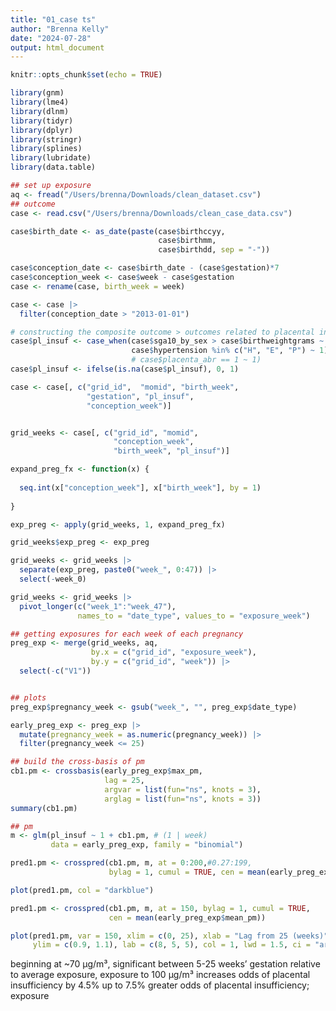```yaml
---
title: "01_case ts"
author: "Brenna Kelly"
date: "2024-07-28"
output: html_document
---
```


```r
knitr::opts_chunk$set(echo = TRUE)
```

```r

library(gnm)
library(lme4)
library(dlnm)
library(tidyr)
library(dplyr)
library(stringr)
library(splines)
library(lubridate)
library(data.table)

```

```r

## set up exposure
aq <- fread("/Users/brenna/Downloads/clean_dataset.csv")
## outcome
case <- read.csv("/Users/brenna/Downloads/clean_case_data.csv")

```


```r

case$birth_date <- as_date(paste(case$birthccyy,
                                 case$birthmm,
                                 case$birthdd, sep = "-"))

case$conception_date <- case$birth_date - (case$gestation)*7
case$conception_week <- case$week - case$gestation
case <- rename(case, birth_week = week)

case <- case |>
  filter(conception_date > "2013-01-01")

# constructing the composite outcome > outcomes related to placental insufficiency
case$pl_insuf <- case_when(case$sga10_by_sex > case$birthweightgrams ~ 1, # sga
                           case$hypertension %in% c("H", "E", "P") ~ 1)
                           # case$placenta_abr == 1 ~ 1)
case$pl_insuf <- ifelse(is.na(case$pl_insuf), 0, 1)

case <- case[, c("grid_id",  "momid", "birth_week",
                 "gestation", "pl_insuf",
                 "conception_week")]


grid_weeks <- case[, c("grid_id", "momid",
                       "conception_week",
                       "birth_week", "pl_insuf")]

expand_preg_fx <- function(x) {
  
  seq.int(x["conception_week"], x["birth_week"], by = 1)
  
}

exp_preg <- apply(grid_weeks, 1, expand_preg_fx)

grid_weeks$exp_preg <- exp_preg

grid_weeks <- grid_weeks |>
  separate(exp_preg, paste0("week_", 0:47)) |>
  select(-week_0)

grid_weeks <- grid_weeks |>
  pivot_longer(c("week_1":"week_47"), 
               names_to = "date_type", values_to = "exposure_week")

## getting exposures for each week of each pregnancy
preg_exp <- merge(grid_weeks, aq, 
                  by.x = c("grid_id", "exposure_week"), 
                  by.y = c("grid_id", "week")) |>
  select(-c("V1"))


## plots
preg_exp$pregnancy_week <- gsub("week_", "", preg_exp$date_type)

early_preg_exp <- preg_exp |>
  mutate(pregnancy_week = as.numeric(pregnancy_week)) |>
  filter(pregnancy_week <= 25)
```



```r
## build the cross-basis of pm
cb1.pm <- crossbasis(early_preg_exp$max_pm, 
                     lag = 25, 
                     argvar = list(fun="ns", knots = 3), 
                     arglag = list(fun="ns", knots = 3))
summary(cb1.pm)

## pm
m <- glm(pl_insuf ~ 1 + cb1.pm, # (1 | week)
         data = early_preg_exp, family = "binomial")

pred1.pm <- crosspred(cb1.pm, m, at = 0:200,#0.27:199, 
                      bylag = 1, cumul = TRUE, cen = mean(early_preg_exp$max_pm))

plot(pred1.pm, col = "darkblue")

pred1.pm <- crosspred(cb1.pm, m, at = 150, bylag = 1, cumul = TRUE, 
                      cen = mean(early_preg_exp$mean_pm))

plot(pred1.pm, var = 150, xlim = c(0, 25), xlab = "Lag from 25 (weeks)", ylab = "OR for maxpm = 150",
     ylim = c(0.9, 1.1), lab = c(8, 5, 5), col = 1, lwd = 1.5, ci = "area")
```


beginning at ~70 µg/m³, significant between 5-25 weeks' gestation
relative to average exposure, exposure to 100 µg/m³ increases odds of placental insufficiency by 4.5%
up to 7.5% greater odds of placental insufficiency; exposure 
